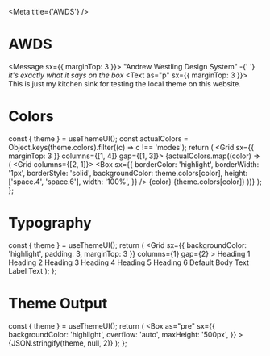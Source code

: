 
<Meta title={'AWDS'} />

# AWDS

<Message sx={{ marginTop: 3 }}>
  <Text as="p">
    "Andrew Westling Design System" -{' '}
    <em>it's exactly what it says on the box</em>
  </Text>
  <Text as="p" sx={{ marginTop: 3 }}>
    This is just my kitchen sink for testing the local theme on this website.
  </Text>
</Message>

# Colors

  const { theme } = useThemeUI();
  const actualColors = Object.keys(theme.colors).filter((c) => c !== 'modes');
  return (
    <Grid sx={{ marginTop: 3 }} columns={[1, 4]} gap={[1, 3]}>
      {actualColors.map((color) => (
        <Grid columns={[2, 1]}>
          <Box
            sx={{
              borderColor: 'highlight',
              borderWidth: '1px',
              borderStyle: 'solid',
              backgroundColor: theme.colors[color],
              height: ['space.4', 'space.6'],
              width: '100%',
            }}
          />
          <Box>
            <Text>{color}</Text>
            <Text variant="label">{theme.colors[color]}</Text>
          </Box>
        </Grid>
      ))}
    </Grid>
  );
};

<Colors />

# Typography

  const { theme } = useThemeUI();
  return (
    <Grid
      sx={{ backgroundColor: 'highlight', padding: 3, marginTop: 3 }}
      columns={1}
      gap={2}
    >
      <Heading as="h1">Heading 1</Heading>
      <Heading as="h2">Heading 2</Heading>
      <Heading as="h3">Heading 3</Heading>
      <Heading as="h4">Heading 4</Heading>
      <Heading as="h5">Heading 5</Heading>
      <Heading as="h6">Heading 6</Heading>
      <Text>Default Body Text</Text>
      <Text variant="label">Label Text</Text>
    </Grid>
  );
};

<Typography />

# Theme Output

  const { theme } = useThemeUI();
  return (
    <Box
      as="pre"
      sx={{
        backgroundColor: 'highlight',
        overflow: 'auto',
        maxHeight: '500px',
      }}
    >
      {JSON.stringify(theme, null, 2)}
    </Box>
  );
};

<ThemeOutput />
